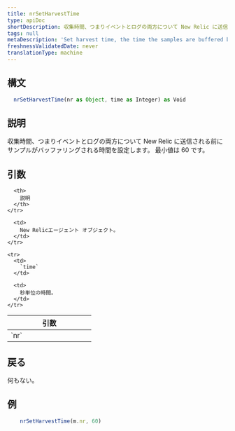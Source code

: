 ```yaml
---
title: nrSetHarvestTime
type: apiDoc
shortDescription: 収集時間、つまりイベントとログの両方について New Relic に送信される前にサンプルがバッファリングされる時間を設定します。
tags: null
metaDescription: 'Set harvest time, the time the samples are buffered before being sent to New Relic for both Events and Logs.'
freshnessValidatedDate: never
translationType: machine
---
```


## 構文

```js
  nrSetHarvestTime(nr as Object, time as Integer) as Void
```

## 説明

収集時間、つまりイベントとログの両方について New Relic に送信される前にサンプルがバッファリングされる時間を設定します。 最小値は 60 です。

## 引数

<table>
  <thead>
    <tr>
      <th width="25%">
        引数
      </th>

      <th>
        説明
      </th>
    </tr>
  </thead>

  <tbody>
    <tr>
      <td>
        `nr`
      </td>

      <td>
        New Relicエージェント オブジェクト。
      </td>
    </tr>

    <tr>
      <td>
        `time`
      </td>

      <td>
        秒単位の時間。
      </td>
    </tr>
  </tbody>
</table>

## 戻る

何もない。

## 例

```js
  	nrSetHarvestTime(m.nr, 60)
```